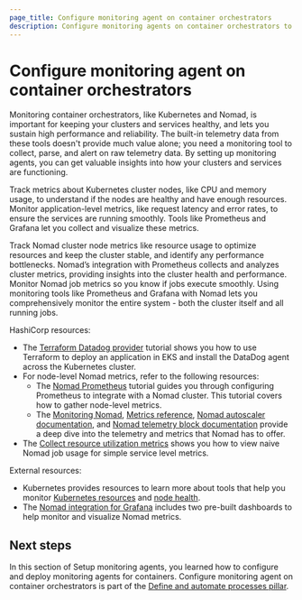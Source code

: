 ```yaml
---
page_title: Configure monitoring agent on container orchestrators
description: Configure monitoring agents on container orchestrators to collect cluster and service metrics for health monitoring and performance optimization.
---
```


# Configure monitoring agent on container orchestrators

Monitoring container orchestrators, like Kubernetes and Nomad, is important for keeping your clusters and services healthy, and lets you sustain high performance and reliability. The built-in telemetry data from these tools doesn't provide much value alone; you need a monitoring tool to collect, parse, and alert on raw telemetry data. By setting up monitoring agents, you can get valuable insights into how your clusters and services are functioning.

Track metrics about Kubernetes cluster nodes, like CPU and memory usage, to understand if the nodes are healthy and have enough resources. Monitor application-level metrics, like request latency and error rates, to ensure the services are running smoothly. Tools like Prometheus and Grafana let you collect and visualize these metrics.

Track Nomad cluster node metrics like resource usage to optimize resources and keep the cluster stable, and identify any performance bottlenecks. Nomad’s integration with Prometheus collects and analyzes cluster metrics, providing insights into the cluster health and performance. Monitor Nomad job metrics so you know if jobs execute smoothly. Using monitoring tools like Prometheus and Grafana with Nomad lets you comprehensively monitor the entire system - both the cluster itself and all running jobs.

HashiCorp resources:
  - The [Terraform Datadog provider](/terraform/tutorials/applications/datadog-provider) tutorial shows you how to use Terraform to deploy an application in EKS and install the DataDog agent across the Kubernetes cluster.
  - For node-level Nomad metrics, refer to the following resources:
    - The [Nomad Prometheus](/nomad/tutorials/manage-clusters/prometheus-metrics) tutorial guides you through configuring Prometheus to integrate with a Nomad cluster. This tutorial covers how to gather node-level metrics.
    - The [Monitoring Nomad](/nomad/docs/operations/monitoring-nomad), [Metrics reference](/nomad/docs/operations/metrics-reference), [Nomad autoscaler documentation](/nomad/tools/autoscaling), and [Nomad telemetry block documentation](/nomad/docs/configuration/telemetry) provide a deep dive into the telemetry and metrics that Nomad has to offer.
  - The [Collect resource utilization metrics](/nomad/tutorials/manage-jobs/jobs-utilization) shows you how to view naive Nomad job usage for simple service level metrics.

External resources:
  - Kubernetes provides resources to learn more about tools that help you monitor [Kubernetes resources](https://kubernetes.io/docs/tasks/debug/debug-cluster/resource-usage-monitoring/) and [node health](https://kubernetes.io/docs/tasks/debug/debug-cluster/monitor-node-health/).
  - The [Nomad integration for Grafana](https://grafana.com/docs/grafana-cloud/monitor-infrastructure/integrations/integration-reference/integration-nomad/) includes two pre-built dashboards to help monitor and visualize Nomad metrics.

## Next steps

In this section of Setup monitoring agents, you learned how to configure and deploy monitoring agents for containers. Configure monitoring agent on container orchestrators is part of the [Define and automate processes pillar](/well-architected-framework/define-and-automate-processes).